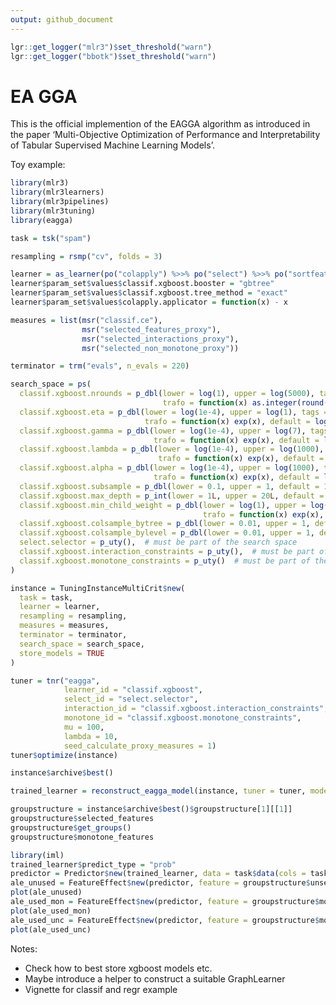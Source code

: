 ```yaml
---
output: github_document
---
```


```r
lgr::get_logger("mlr3")$set_threshold("warn")
lgr::get_logger("bbotk")$set_threshold("warn")
```

# EA GGA

This is the official implemention of the EAGGA algorithm as introduced in the paper 'Multi-Objective Optimization of Performance and Interpretability of Tabular Supervised Machine Learning Models'.

Toy example:

```r
library(mlr3)
library(mlr3learners)
library(mlr3pipelines)
library(mlr3tuning)
library(eagga)

task = tsk("spam")

resampling = rsmp("cv", folds = 3)

learner = as_learner(po("colapply") %>>% po("select") %>>% po("sortfeatures") %>>% lrn("classif.xgboost"))
learner$param_set$values$classif.xgboost.booster = "gbtree"
learner$param_set$values$classif.xgboost.tree_method = "exact"
learner$param_set$values$colapply.applicator = function(x) - x

measures = list(msr("classif.ce"),
                msr("selected_features_proxy"),
                msr("selected_interactions_proxy"),
                msr("selected_non_monotone_proxy"))

terminator = trm("evals", n_evals = 220)

search_space = ps(
  classif.xgboost.nrounds = p_dbl(lower = log(1), upper = log(5000), tags = c("int", "log"),
                                  trafo = function(x) as.integer(round(exp(x))), default = log(500)),
  classif.xgboost.eta = p_dbl(lower = log(1e-4), upper = log(1), tags = "log",
                              trafo = function(x) exp(x), default = log(0.3)),
  classif.xgboost.gamma = p_dbl(lower = log(1e-4), upper = log(7), tags = "log",
                                trafo = function(x) exp(x), default = log(1e-4)),
  classif.xgboost.lambda = p_dbl(lower = log(1e-4), upper = log(1000), tags = "log",
                                 trafo = function(x) exp(x), default = log(1)),
  classif.xgboost.alpha = p_dbl(lower = log(1e-4), upper = log(1000), tags = "log",
                                trafo = function(x) exp(x), default = log(1e-4)),
  classif.xgboost.subsample = p_dbl(lower = 0.1, upper = 1, default = 1),
  classif.xgboost.max_depth = p_int(lower = 1L, upper = 20L, default = 6L),
  classif.xgboost.min_child_weight = p_dbl(lower = log(1), upper = log(150), tags = "log",
                                           trafo = function(x) exp(x), default = log(exp(1))),
  classif.xgboost.colsample_bytree = p_dbl(lower = 0.01, upper = 1, default = 1),
  classif.xgboost.colsample_bylevel = p_dbl(lower = 0.01, upper = 1, default = 1),
  select.selector = p_uty(),  # must be part of the search space
  classif.xgboost.interaction_constraints = p_uty(),  # must be part of the search space
  classif.xgboost.monotone_constraints = p_uty()  # must be part of the search space
)

instance = TuningInstanceMultiCrit$new(
  task = task,
  learner = learner,
  resampling = resampling, 
  measures = measures,
  terminator = terminator,
  search_space = search_space,
  store_models = TRUE
)

tuner = tnr("eagga",
            learner_id = "classif.xgboost",
            select_id = "select.selector",
            interaction_id = "classif.xgboost.interaction_constraints",
            monotone_id = "classif.xgboost.monotone_constraints",
            mu = 100,
            lambda = 10,
            seed_calculate_proxy_measures = 1)
tuner$optimize(instance)

instance$archive$best()

trained_learner = reconstruct_eagga_model(instance, tuner = tuner, model_uhash = instance$archive$best()$uhash[1])

groupstructure = instance$archive$best()$groupstructure[1][[1]]
groupstructure$selected_features
groupstructure$get_groups()
groupstructure$monotone_features

library(iml)
trained_learner$predict_type = "prob"
predictor = Predictor$new(trained_learner, data = task$data(cols = task$feature_names), y = task$data(cols = task$target_names)[[1]])
ale_unused = FeatureEffect$new(predictor, feature = groupstructure$unselected_features[1])
plot(ale_unused)
ale_used_mon = FeatureEffect$new(predictor, feature = groupstructure$monotone_features[monotonicity == 1]$feature[1])
plot(ale_used_mon)
ale_used_unc = FeatureEffect$new(predictor, feature = groupstructure$monotone_features[monotonicity == 0]$feature[1])
plot(ale_used_unc)
```

Notes:

* Check how to best store xgboost models etc.
* Maybe introduce a helper to construct a suitable GraphLearner
* Vignette for classif and regr example
